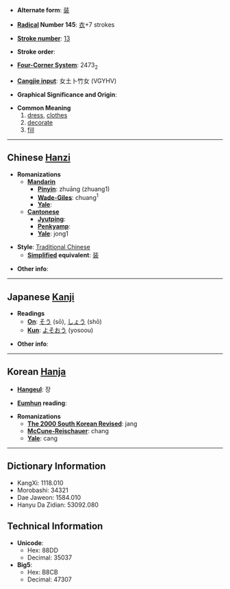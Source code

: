 * '''Alternate form''': [[装]]

* '''[[Wiktionary:Chinese radical index| Radical]] Number 145''': [[Wiktionary:Chinese radical index 衣|衣]]+7 strokes

* '''[[Wiktionary:Chinese total strokes index|Stroke number]]''': [[Wiktionary:Chinese total strokes index 13|13]]

* '''Stroke order''': 

* '''[[Wiktionary:Chinese four corner index|Four-Corner System]]''': 2473<sub>2</sub>

* '''[[Wiktionary:Chinese Cangjie index|Cangjie input]]''': 女土卜竹女 (VGYHV)

* '''Graphical Significance and Origin''': 

* '''Common Meaning'''
*#[[dress]], [[clothes]]
*# [[decorate]]
*# [[fill]]

----

== Chinese [[Hanzi]] ==

* '''Romanizations'''
** '''[[Mandarin]]'''
*** '''[[Pinyin]]''': zhuāng (zhuang1)
*** '''[[Wade-Giles]]''': chuang<sup>1</sup>
*** '''[[Yale]]''': 
** '''[[Cantonese]]'''
*** '''[[Jyutping]]''':
*** '''[[Penkyamp]]''': 
*** '''[[Yale]]''': jong1

* '''Style''': [[Traditional Chinese]] 
** '''[[Simplified Chinese|Simplified]] equivalent''': [[装]]

* '''Other info''': 

----

== Japanese [[Kanji]] ==

* '''Readings'''
** '''[[On]]''': [[そう]] (sō), [[しょう]] (shō)
** '''[[Kun]]''': [[よそおう]] (yosoou)

* '''Other info''':  

----

== Korean [[Hanja]] ==

* '''[[Hangeul]]''': 장

* '''[[Eumhun]] reading''': 

* '''Romanizations'''
** '''[[The 2000 South Korean Revised Romanization|The 2000 South Korean Revised]]''': jang
** '''[[McCune-Reischauer]]''': chang
** '''[[Yale]]''': cang

----

== Dictionary Information ==

* KangXi: 1118.010
* Morobashi: 34321
* Dae Jaweon: 1584.010
* Hanyu Da Zidian: 53092.080

== Technical Information ==

* '''Unicode''':
** Hex: 88DD
** Decimal: 35037
* '''Big5''':
** Hex: B8CB
** Decimal: 47307